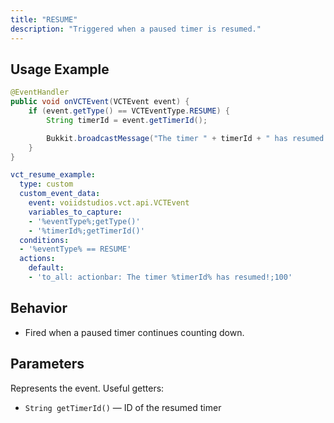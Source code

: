 ```yaml
---
title: "RESUME"
description: "Triggered when a paused timer is resumed."
---
```


## Usage Example

<CodeGroup>

```java Java Example
@EventHandler
public void onVCTEvent(VCTEvent event) {
    if (event.getType() == VCTEventType.RESUME) {
        String timerId = event.getTimerId();

        Bukkit.broadcastMessage("The timer " + timerId + " has resumed!");
    }
}
```

```yaml CE Example
vct_resume_example:
  type: custom
  custom_event_data:
    event: voiidstudios.vct.api.VCTEvent
    variables_to_capture:
    - '%eventType%;getType()'
    - '%timerId%;getTimerId()'
  conditions:
  - '%eventType% == RESUME'
  actions:
    default:
    - 'to_all: actionbar: The timer %timerId% has resumed!;100'
```

</CodeGroup>

## Behavior

* Fired when a paused timer continues counting down.

## Parameters

<ResponseField name="event" type="VCTEvent">
  Represents the event. Useful getters:  

* `String getTimerId()` — ID of the resumed timer

</ResponseField>